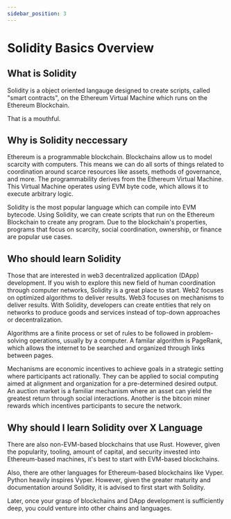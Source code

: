 ```yaml
---
sidebar_position: 3
---
```


# Solidity Basics Overview

## What is Solidity

Solidity is a object oriented langauge designed to create scripts, called "smart contracts", on the Ethereum Virtual Machine which runs on the Ethereum Blockchain.

That is a mouthful.

## Why is Solidity neccessary

Ethereum is a programmable blockchain. Blockchains allow us to model scarcity with computers. This means we can do all sorts of things related to coordination around scarce resources like assets, methods of governance, and more.
The programmability derives from the Ethereum Virtual Machine. This Virtual Machine operates using EVM byte code, which allows it to execute arbitrary logic.

Solidity is the most popular language which can compile into EVM bytecode.
Using Solidity, we can create scripts that run on the Ethereum Blockchain to create any program. Due to the blockchain's properties, programs that focus on scarcity, social coordination, ownership, or finance are popular use cases.

## Who should learn Solidity

Those that are interested in web3 decentralized application (DApp) development. If you wish to explore this new field of human coordination through computer networks, Solidity is a great place to start. Web2 focuses on optimized algorithms to deliver results. Web3 focuses on mechanisms to deliver results. With Solidity, developers can create entities that rely on networks to produce goods and services instead of top-down approaches or decentralization.

Algorithms are a finite process or set of rules to be followed in problem-solving operations, usually by a computer. A familar algorithm is PageRank, which allows the internet to be searched and organized through links between pages.

Mechanisms are economic incentives to achieve goals in a strategic setting where participants act rationally. They can be applied to social computing aimed at alignment and organization for a pre-determined desired output. An auction market is a familiar mechanism where an asset can yield the greatest return through social interactions. Another is the bitcoin miner rewards which incentives participants to secure the network.

## Why should I learn Solidity over X Language

There are also non-EVM-based blockchains that use Rust. However, given the popularity, tooling, amount of capital, and security invested into Ethereum-based machines, it's best to start with EVM-based blockchains.

Also, there are other languages for Ethereum-based blockchains like Vyper. Python heavily inspires Vyper. However, given the greater maturity and documentation around Solidity, it is advised to first start with Solidity.

Later, once your grasp of blockchains and DApp development is sufficiently deep, you could venture into other chains and languages.
